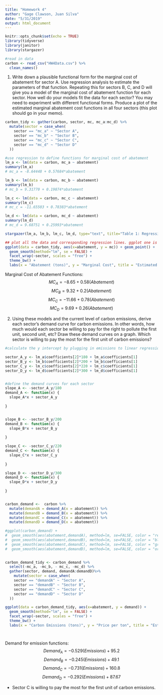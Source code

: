 ```yaml
---
title: "Homework 4"
author: "Gage Clawson, Juan Silva"
date: "5/31/2019"
output: html_document
---
```


```r
knitr::opts_chunk$set(echo = TRUE)
library(tidyverse)
library(janitor)
library(stargazer)
```

```r
#read in data
carbon <- read_csv("HW4Data.csv") %>%
  clean_names()
```

1. Write down a plausible functional form for the marginal cost of abatement for sector A. Use regression analysis to estimate the parameters of that function. Repeating this for sectors B, C, and D will give you a model of the marginal cost of abatement function for each sector. How well do your models fit the data for each sector? You may need to experiment with different functional forms. Produce a plot of the estimated marginal abatement cost functions in all four sectors (this plot should go in your memo).

```r
carbon_tidy <- gather(carbon, sector, mc, mc_a:mc_d) %>%
  mutate(sector = case_when(
    sector == "mc_a" ~ "Sector A",
    sector == "mc_b" ~ "Sector B",
    sector == "mc_c" ~ "Sector C",
    sector == "mc_d" ~ "Sector D"
  ))

#use regression to define functions for marginal cost of abatement
lm_a <- lm(data = carbon, mc_a ~ abatement) 
summary(lm_a)
# mc_a = -8.64448 + 0.57684*abatement

lm_b <- lm(data = carbon, mc_b ~ abatement) 
summary(lm_b)
# mc_b = 9.31770 + 0.19874*abatement

lm_c <- lm(data = carbon, mc_c ~ abatement) 
summary(lm_c)
# mc_c = -11.65503 + 0.78383*abatement

lm_d <- lm(data = carbon, mc_d ~ abatement) 
summary(lm_d)
# mc_d = 9.68751 + 0.25993*abatement

```


```r
stargazer(lm_a, lm_b, lm_c, lm_d, type="text", title="Table 1: Regression Results")
```


```r
## plot all the data and corresponding regression lines. ggplot one is better IMO
ggplot(data = carbon_tidy, aes(x=abatement, y = mc)) + geom_point() +
  geom_smooth(method="lm", se = FALSE) +
  facet_wrap(~sector, scales = "free") +
  theme_bw() +
  labs(x = "Abatement (tons)", y = "Marginal Cost", title = "Estimated Marginal Abatement Cost Functions") 


```

Marginal Cost of Abatement Functions: 
$$MC_A= -8.65 + 0.58(Abatement)$$
$$MC_B= 9.32 + 0.2 (Abatement)$$
$$MC_C = -11.66 + 0.78 (Abatement)$$
$$MC_D = 9.69 + 0.26 (Abatement)$$

2. Using these models and the current level of carbon emissions, derive each sector’s demand curve for carbon emissions. In other words, how much would each sector be willing to pay for the right to pollute the first unit, second unit, etc? Draw these demand curves on a graph. Which sector is willing to pay the most for the first unit of carbon emissions?

```r
#calculate the y intercept by plugging in emissions to linear regression models

sector_A_y <- lm_a$coefficients[2]*180 + lm_a$coefficients[1]
sector_B_y <- lm_b$coefficients[2]*200 + lm_b$coefficients[1]
sector_C_y <- lm_c$coefficients[2]*220 + lm_c$coefficients[1]
sector_D_y <- lm_d$coefficients[2]*300 + lm_d$coefficients[1]


#define the demand curves for each sector 
slope_A <- -sector_A_y/180 
demand_A <- function(x) {
  slope_A*x + sector_A_y
  
}


slope_B <- -sector_B_y/200
demand_B <- function(x) {
  slope_B*x + sector_B_y
  
}

slope_C <- -sector_C_y/220
demand_C <- function(x) {
  slope_C*x + sector_C_y
  
}

slope_D <- -sector_D_y/300
demand_D <- function(x) {
  slope_D*x + sector_D_y
  
}


carbon_demand <-  carbon %>%
  mutate(demandA = demand_A(x = abatement)) %>% 
  mutate(demandB = demand_B(x = abatement)) %>% 
  mutate(demandC = demand_C(x = abatement)) %>%
  mutate(demandD = demand_D(x = abatement))
```

```r

#ggplot(carbon_demand) +
#  geom_smooth(aes(abatement,demandA), method=lm, se=FALSE, color = "red") +
#  geom_smooth(aes(abatement,demandB), method=lm, se=FALSE, color = "blue") +
#  geom_smooth(aes(abatement,demandC), method=lm, se=FALSE, color = "green") +
#  geom_smooth(aes(abatement,demandD), method=lm, se=FALSE, color = "orange")
  

carbon_demand_tidy <- carbon_demand %>%
  select(-mc_a, -mc_b, - mc_c, -mc_d) %>%
  gather(sector, demand, demandA:demandD)%>%
    mutate(sector = case_when(
    sector == "demandA" ~ "Sector A",
    sector == "demandB" ~ "Sector B",
    sector == "demandC" ~ "Sector C",
    sector == "demandD" ~ "Sector D"
  ))

ggplot(data = carbon_demand_tidy, aes(x=abatement, y = demand)) + 
  geom_smooth(method="lm", se = FALSE) +
  facet_wrap(~sector, scales = "free") +
  theme_bw() +
  labs(x = "Carbon Emissions (tons)", y = "Price per ton", title = "Estimated Demand Curves for Carbon Emissions") 




```

Demand for emission functions:
$$Demand_A = -0.529(Emissions) + 95.2 $$
$$Demand_B = -0.245(Emissions) + 49.1 $$
$$Demand_C =-0.731(Emissions) + 160.8 $$
$$Demand_D = -0.292 (Emissions)+ 87.67 $$

 - Sector C is willing to pay the most for the first unit of carbon emissions. 
 
 



